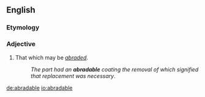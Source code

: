 ==English==

===Etymology===
{{suffix|abrade|able|lang=en}}

===Adjective===
{{en-adj}}

# That which may be ''[[abraded]]''.
#: ''The part had an '''abradable''' coating the removal of which signified that replacement was necessary''.

[[de:abradable]]
[[io:abradable]]